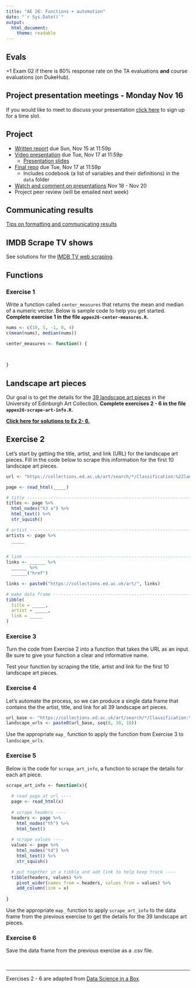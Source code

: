 ```yaml
---
title: "AE 26: Functions + automation"
date: "`r Sys.Date()`"
output: 
  html_document: 
    theme: readable
---
```


## Evals

+1 Exam 02 if there is 80% response rate on the TA evaluations **and** course evaluations (on DukeHub).

## Project presentation meetings - Monday Nov 16

If you would like to meet to discuss your presentation [click here](https://prodduke-my.sharepoint.com/:x:/g/personal/mt324_duke_edu/ESK3DVYybKJDsKEa5VN_J8QBNd6BX6WTp3TTWaaQlehuSg?e=JEVafA) to sign up for a time slot.

## Project

- [Written report](https://sta199-fa20-002.netlify.app/project/#written-report) due Sun, Nov 15 at 11:59p
- [Video presentation](https://sta199-fa20-002.netlify.app/project/#presentation-slides) due Tue, Nov 17 at 11:59p
  - [Presentation slides](https://sta199-fa20-002.netlify.app/project/#presentation-slides)
- [Final repo](https://sta199-fa20-002.netlify.app/project/#project-repository) due Tue, Nov 17 at 11:59p
  - Includes codebook (a list of variables and their definitions) in the `data` folder
- [Watch and comment on presentations](https://sta199-fa20-002.netlify.app/project/#peer-feedback) Nov 18 - Nov 20
- Project peer review (will be emailed next week)

## Communicating results

[Tips on formatting and communicating results](https://sta199-fa20-002.netlify.app/project/#formatting--communication)


## IMDB Scrape TV shows

See solutions for the [IMDB TV web scraping](appex25-web-scrape-tv-solutions.R).


## Functions

### Exercise 1

Write a function called `center_measures` that returns the mean and median of a numeric vector. Below is sample code to help you get started. **Complete exercise 1 in the file `appex26-center-measures.R`.**

```r
nums <- c(10, 5, -1, 0, 4)
c(mean(nums), median(nums))
```

```r
center_measures <- function() {
  

  
}
```

## Landscape art pieces

Our goal is to get the details for the [39 landscape art pieces](https://collections.ed.ac.uk/art/search/*/Classification:%22landscapes+%28representations%29+%7C%7C%7C+landscapes+%28representations%29%22?offset=) in the University of Edinburgh Art Collection. **Complete exercises 2 - 6 in the file `appex26-scrape-art-info.R`.**

[**Click here for solutions to Ex 2-  6.**](appex26-scrape-art-info-SOLUTIONS.R)

## Exercise 2

Let's start by getting the title, artist, and link (URL) for the landscape art pieces. Fill in the code below to scrape this information for the first 10 landscape art pieces.

```r
url <- "https://collections.ed.ac.uk/art/search/*/Classification:%22landscapes+%28representations%29+%7C%7C%7C+landscapes+%28representations%29%22?offset="

page <- read_html(_____)

# title -----------------------------------------------------------------------
titles <- page %>%
  html_nodes("h3 a") %>%
  html_text() %>%
  str_squish() 

# artist -----------------------------------------------------------------------
artists <- page %>%
  _____ 
  

# link ------------------------------------------------------------------------
links <- ______ %>%
  ______ %>%
  ______("href")

links <- paste0("https://collections.ed.ac.uk/art/", links)

# make data frame ------------------------------------------------------------
tibble(
  title = _____, 
  artist = _____, 
  link = _____
)
```

### Exercise 3

Turn the code from Exercise 2 into a function that takes the URL as an input. Be sure to give your function a clear and informative name.

Test your function by scraping the title, artist and link for the first 10 landscape art pieces.


### Exercise 4

Let's automate the process, so we can produce a single data frame that contains the  the artist, title, and link for all 39 landscape art pieces.

```r
url_base <- "https://collections.ed.ac.uk/art/search/*/Classification:%22landscapes+%28representations%29+%7C%7C%7C+landscapes+%28representations%29%22?offset="
landscape_urls <- paste0(url_base, seq(0, 30, 10))
```

Use the appropriate `map_` function to apply the function from Exercise 3 to `landscape_urls`.

### Exercise 5

Below is the code for `scrape_art_info`, a function to scrape the details for each art piece. 

```r
scrape_art_info <- function(x){
  
  # read page at url ----
  page <- read_html(x)
  
  # scrape headers ----
  headers <- page %>%
    html_nodes("th") %>%
    html_text()
  
  # scrape values ----
  values <- page %>%
    html_nodes("td") %>%
    html_text() %>%
    str_squish()

  # put together in a tibble and add link to help keep track ----
  tibble(headers, values) %>%
    pivot_wider(names_from = headers, values_from = values) %>%
    add_column(link = x)
  
}
```

Use the appropriate `map_` function to apply `scrape_art_info` to the data frame from the previous exercise to get the details for the 39 landscape art pieces. 

### Exercise 6

Save the data frame from the previous exercise as a .csv file.

<br> 

<hr> 
Exercises 2 - 6 are adapted from [Data Science in a Box](https://datasciencebox.org/).



